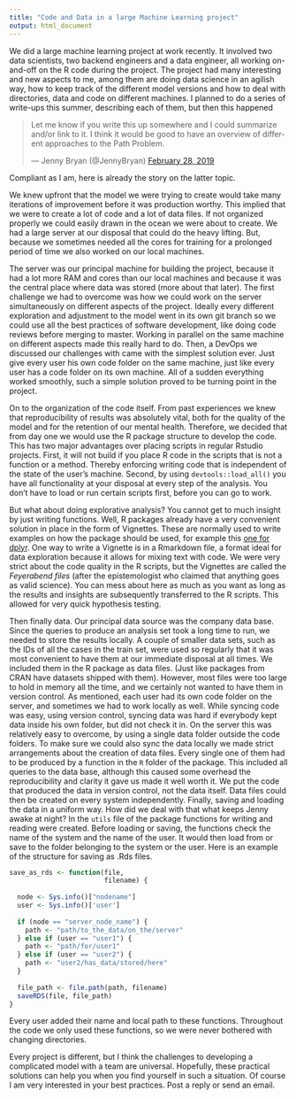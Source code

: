 ```yaml
---
title: "Code and Data in a large Machine Learning project"
output: html_document
---
```


We did a large machine learning project at work recently. It involved two data scientists, two backend engineers and a data engineer, all working on-and-off on the R code during the project. The project had many interesting and new aspects to me, among them are doing data science in an agilish way, how to keep track of the different model versions and how to deal with directories, data and code on different machines. I planned to do a series of write-ups this summer, describing each of them, but then this happened 

<blockquote class="twitter-tweet" data-lang="en"><p lang="en" dir="ltr">Let me know if you write this up somewhere and I could summarize and/or link to it. I think it would be good to have an overview of different approaches to the Path Problem.</p>&mdash; Jenny Bryan (@JennyBryan) <a href="https://twitter.com/JennyBryan/status/1101158865897283585?ref_src=twsrc%5Etfw">February 28, 2019</a></blockquote>
<script async src="https://platform.twitter.com/widgets.js" charset="utf-8"></script>


Compliant as I am, here is already the story on the latter topic.

We knew upfront that the model we were trying to create would take many iterations of improvement before it was production worthy. This implied that we were to create a lot of code and a lot of data files. If not organized properly we could easily drawn in the ocean we were about to create. We had a large server at our disposal that could do the heavy lifting. But, because we sometimes needed all the cores for training for a prolonged period of time we also worked on our local machines.

The server was our principal machine for building the project, because it had a lot more RAM and cores than our local machines and because it was the central place where data was stored (more about that later). The first challenge we had to overcome was how we could work on the server simultaneously on different aspects of the project. Ideally every different exploration and adjustment to the model went in its own git branch so we could use all the best practices of software development, like doing code reviews before merging to master. Working in parallel on the same machine on different aspects made this really hard to do. Then, a DevOps we discussed our challenges with came with the simplest solution ever. Just give every user his own code folder on the same machine, just like every user has a code folder on its own machine. All of a sudden everything worked smoothly, such a simple solution proved to be turning point in the project.

On to the organization of the code itself. From past experiences we knew that reproducibility of results was absolutely vital, both for the quality of the model and for the retention of our mental health. Therefore, we decided that from day one we would use the R package structure to develop the code. This has two major advantages over placing scripts in regular Rstudio projects. First, it will not build if you place R code in the scripts that is not a function or a method. Thereby enforcing writing code that is independent of the state of the user's machine. Second, by using `devtools::load_all()` you have all functionality at your disposal at every step of the analysis. You don't have to load or run certain scripts first, before you can go to work.

But what about doing explorative analysis? You cannot get to much insight by just writing functions. Well, R packages already have a very convenient solution in place in the form of Vignettes. These are normally used to write examples on how the package should be used, for example this [one for dplyr](https://cran.r-project.org/web/packages/dplyr/vignettes/dplyr.html). One way to write a Vignette is in a Rmarkdown file, a format ideal for data exploration because it allows for mixing text with code. We were very strict about the code quality in the R scripts, but the Vignettes are called the *Feyerabend files* (after the epistemologist who claimed that anything goes as valid science). You can mess about here as much as you want as long as the results and insights are subsequently transferred to the R scripts. This allowed for very quick hypothesis testing.

Then finally data. Our principal data source was the company data base. Since the queries to produce an analysis set took a long time to run, we needed to store the results locally. A couple of smaller data sets, such as the IDs of all the cases in the train set, were used so regularly that it was most convenient to have them at our immediate disposal at all times. We included them in the R package as data files. (Just like packages from CRAN have datasets shipped with them). However, most files were too large to hold in memory all the time, and we certainly not wanted to have them in version control. As mentioned, each user had its own code folder on the server, and sometimes we had to work locally as well. While syncing code was easy, using version control, syncing data was hard if everybody kept data inside his own folder, but did not check it in. On the server this was relatively easy to overcome, by using a single data folder outside the code folders. To make sure we could also sync the data locally we made strict arrangements about the creation of data files. Every single one of them had to be produced by a function in the `R` folder of the package. This included all queries to the data base, although this caused some overhead the reproducibility and clarity it gave us made it well worth it. We put the code that produced the data in version control, not the data itself. Data files could then be created on every system independently. Finally, saving and loading the data in a uniform way. How did we deal with that what keeps Jenny awake at night? In the `utils` file of the package functions for writing and reading were created. Before loading or saving, the functions check the name of the system and the name of the user. It would then load from  or save to the folder belonging to the system or the user. Here is an example of the structure for saving as .Rds files.

```r
save_as_rds <- function(file, 
                        filename) {
  
  node <- Sys.info()["nodename"]
  user <- Sys.info()['user']
  
  if (node == "server_node_name") {
    path <- "path/to_the_data/on_the/server"
  } else if (user == "user1") {
    path <- "path/for/user1"
  } else if (user == "user2") {
    path <- "user2/has_data/stored/here"
  }
  
  file_path <- file.path(path, filename)
  saveRDS(file, file_path)
}
```

Every user added their name and local path to these functions. Throughout the code we only used these functions, so we were never bothered with changing directories.

Every project is different, but I think the challenges to developing a complicated model with a team are universal. Hopefully, these practical solutions can help you when you find yourself in such a situation. Of course I am very interested in your best practices. Post a reply or send an email.
